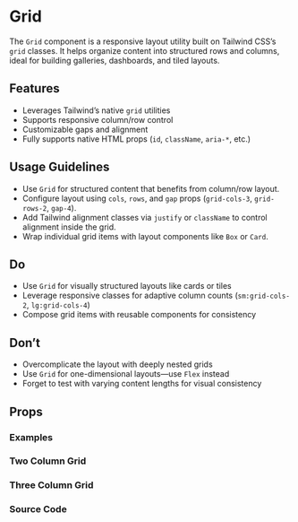 
<Meta of={GridStories} />

# Grid

The `Grid` component is a responsive layout utility built on Tailwind CSS’s `grid` classes. It helps organize content into structured rows and columns, ideal for building galleries, dashboards, and tiled layouts.

## Features

- Leverages Tailwind’s native `grid` utilities
- Supports responsive column/row control
- Customizable gaps and alignment
- Fully supports native HTML props (`id`, `className`, `aria-*`, etc.)

## Usage Guidelines

- Use `Grid` for structured content that benefits from column/row layout.
- Configure layout using `cols`, `rows`, and `gap` props (`grid-cols-3`, `grid-rows-2`, `gap-4`).
- Add Tailwind alignment classes via `justify` or `className` to control alignment inside the grid.
- Wrap individual grid items with layout components like `Box` or `Card`.

## Do

- Use `Grid` for visually structured layouts like cards or tiles
- Leverage responsive classes for adaptive column counts (`sm:grid-cols-2`, `lg:grid-cols-4`)
- Compose grid items with reusable components for consistency

## Don’t

- Overcomplicate the layout with deeply nested grids
- Use `Grid` for one-dimensional layouts—use `Flex` instead
- Forget to test with varying content lengths for visual consistency

## Props

<Controls of={GridStories.TwoColumnGrid} />

### Examples

### Two Column Grid

<Canvas of={GridStories.TwoColumnGrid} />

### Three Column Grid

<Canvas of={GridStories.ThreeColumnGrid} />

### Source Code

<Source of={GridStories.TwoColumnGrid} language="tsx" />
